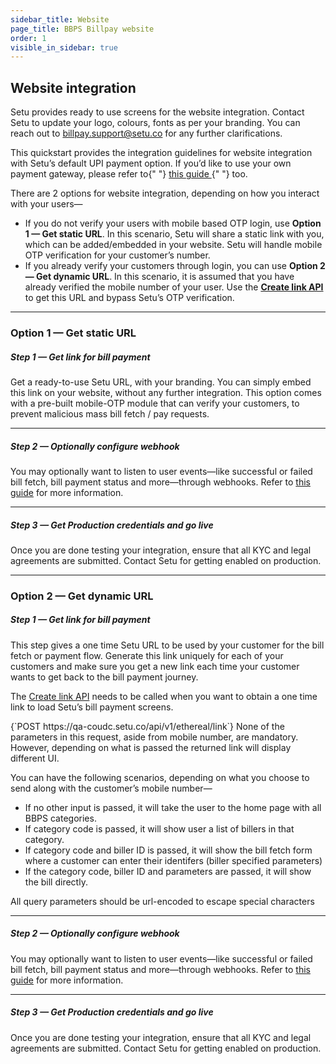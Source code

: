 ```yaml
---
sidebar_title: Website
page_title: BBPS Billpay website
order: 1
visible_in_sidebar: true
---
```


## Website integration

Setu provides ready to use screens for the website integration. Contact Setu to update your logo, colours, fonts as per your branding. You can reach out to <a href="">billpay.support@setu.co</a> for any further clarifications.

<Callout type="tip">
    This quickstart provides the integration guidelines for website integration
    with Setu’s default UPI payment option. If you’d like to use your own
    payment gateway, please refer to{" "}
    <a href="/payments/billpay/custom-payment/website" target="_blank">
        this guide
    </a>{" "}
    too.
</Callout>

<br />

There are 2 options for website integration, depending on how you interact with your users—

-   If you do not verify your users with mobile based OTP login, use **Option 1 — Get static URL**. In this scenario, Setu will share a static link with you, which can be added/embedded in your website. Setu will handle mobile OTP verification for your customer’s number.
-   If you already verify your customers through login, you can use **Option 2 — Get dynamic URL**. In this scenario, it is assumed that you have already verified the mobile number of your user. Use the <a href="/payments/billpay/api-reference/white-label#/category~Link/operation~getLink" target="_blank">**Create link API**</a> to get this URL and bypass Setu’s OTP verification.

<hr class="primary" />

### Option 1 — Get static URL

##### Step 1 — Get link for bill payment

Get a ready-to-use Setu URL, with your branding. You can simply embed this link on your website, without any further integration. This option comes with a pre-built mobile-OTP module that can verify your customers, to prevent malicious mass bill fetch / pay requests.

<hr class="secondary" />

##### Step 2 — Optionally configure webhook

You may optionally want to listen to user events—like successful or failed bill fetch, bill payment status and more—through webhooks. Refer to <a href="/payments/billpay/user-events" target="_blank">this guide</a> for more information.

<hr class="secondary" />

##### Step 3 — Get Production credentials and go live

Once you are done testing your integration, ensure that all KYC and legal agreements are submitted. Contact Setu
for getting enabled on production.

<hr class="primary" />

### Option 2 — Get dynamic URL

##### Step 1 — Get link for bill payment

This step gives a one time Setu URL to be used by your customer for the bill fetch or payment flow. Generate this link uniquely for each of your customers and make sure you get a new link each time your customer wants to get back to the bill payment journey.

The <a href="/payments/billpay/api-reference/white-label#/category~Link/operation~getLink" target="_blank">Create link API</a> needs to be called when you want to obtain a one time link to load Setu’s bill payment screens.

<CodeBlockWithCopy language="bash">
    {`POST https://qa-coudc.setu.co/api/v1/ethereal/link`}
</CodeBlockWithCopy>

<Callout type="tip">
    None of the parameters in this request, aside from mobile number, are
    mandatory. However, depending on what is passed the returned link will
    display different UI.
</Callout>

<br />

You can have the following scenarios, depending on what you choose to send along with the customer’s mobile number—

-   If no other input is passed, it will take the user to the home page with all BBPS categories.
-   If category code is passed, it will show user a list of billers in that category.
-   If category code and biller ID is passed, it will show the bill fetch form where a customer can enter their identifers (biller specified parameters)
-   If the category code, biller ID and parameters are passed, it will show the bill directly.

<Callout type="warning">
    All query parameters should be url-encoded to escape special characters
</Callout>

<hr class="secondary" />

##### Step 2 — Optionally configure webhook

You may optionally want to listen to user events—like successful or failed bill fetch, bill payment status and more—through webhooks. Refer to <a href="/payments/billpay/user-events" target="_blank">this guide</a> for more information.

<hr class="secondary" />

##### Step 3 — Get Production credentials and go live

Once you are done testing your integration, ensure that all KYC and legal agreements are submitted. Contact Setu for getting enabled on production.

<WasPageHelpful />
